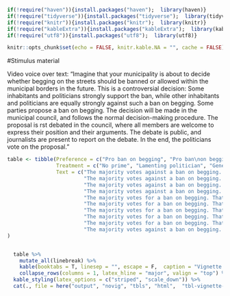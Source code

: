 ```r
if(!require("haven")){install.packages("haven");  library(haven)}
if(!require("tidyverse")){install.packages("tidyverse");  library(tidyverse)}
if(!require("knitr")){install.packages("knitr");  library(knitr)}
if(!require("kableExtra")){install.packages("kableExtra");  library(kableExtra)}
if(!require("utf8")){install.packages("utf8");  library(utf8)}

knitr::opts_chunk$set(echo = FALSE, knitr.kable.NA = "", cache = FALSE)

```

#Stimulus material

Video voice over text: "Imagine that your municipality is about to decide whether begging on the streets should be banned or allowed within the municipal borders in the future. This is a controversial decision: Some inhabitants and politicians strongly support the ban, while other inhabitants and politicians are equally strongly against such a ban on begging. Some parties propose a ban on begging. The decision will be made in the municipal council, and follows the normal decision-making procedure. The proposal is  rst debated in the council, where all members are welcome to express their position and their arguments. The debate is public, and journalists are present to report on the debate. In the end, the politicians vote on the proposal." 

```r
table <- tibble(Preference = c("Pro ban on begging", "Pro ban\non begging", "Pro ban\non begging", "Pro ban\non begging", "Pro ban\non begging", "Against ban on begging", "Against ban\non begging", "Against ban\non begging", "Against ban\non begging", "Against ban\non begging"), 
                Treatment = c("No prime", "Lamenting politician", "General prime", "Specific prime", "Winner", "No prime", "Lamenting politician", "General prime", "Specific prime", "Winner"), 
                Text = c("The majority votes against a ban on begging. That means the council will not ban begging in your municipality.",
                         "The majority votes against a ban on begging. That means the council will not ban begging in your municipality.After the decision, the leader of one of the parties who where in favor of a ban states that they are disappointed and that the decision was wrong.",
                         "The majority votes against a ban on begging. That means the council will not ban begging in your municipality. After the decision, the leader of one of the parties who where in favor of a ban states that they are disappointed and that the decision was wrong, \nbut that's how it is like living in a democracy. Sometimes you win, sometimes you lose.",
                         "The majority votes against a ban on begging. That means the council will not ban begging in your municipality. After the decision, the leader of one of the parties who where in favor of a ban states that they are disappointed and that the decision was wrong, \nbut that it was a fair fight where both sides had the chance to defend their positions.",
                         "The majority votes for a ban on begging. That means the council will ban begging in your municipality.",
                         "The majority votes for a ban on begging. That means the council will ban begging in your municipality.", 
                         "The majority votes for a ban on begging. That means the council will ban begging in your municipality. After the decision, the leader of one of the parties who where in favor of a ban states that they are disappointed and that the decision was wrong.", 
                         "The majority votes for a ban on begging. That means the council will ban begging in your municipality. After the decision, the leader of one of the parties who where in favor of a ban states that they are disappointed and that the decision was wrong, \nbut that's how it is like living in a democracy. Sometimes you win, sometimes you lose.",
                         "The majority votes for a ban on begging. That means the council will ban begging in your municipality. After the decision, the leader of one of the partieswho where in favor of a ban states that they are disappointed and that the decision was wrong, \nbut that it was a fair fight where both sides had the chance to defend their positions.",
                         "The majority votes against a ban on begging. That means the council will not ban begging in your municipality.")
)


  table %>% 
    mutate_all(linebreak) %>% 
    kable(booktabs = T, linesep = "", escape = F,  caption = "Vignette text per treatment", col.names = linebreak(c("Preference", "Treatment", "Text"))) %>% 
    collapse_rows(columns = 1, latex_hline = "major", valign = "top") %>% 
  kable_styling(latex_options = c("striped", "scale_down")) %>% 
  cat(., file = here("output", "novig", "tbls", "html",  "tbl-vignette-novig.html"))

```
